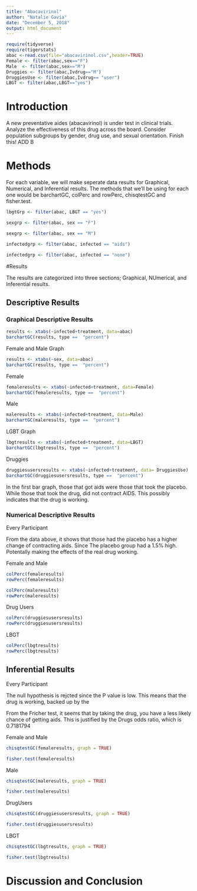 ---
title: "Abacavirinol"
author: "Natalie Gavia"
date: "December 5, 2018"
output: html_document
---

```{r include=FALSE,echo=FALSE}
require(tidyverse)
require(tigerstats)
abac <-read.csv(file="abacavirinol.csv",header=TRUE)
Female <- filter(abac,sex=="F")
Male  <- filter(abac,sex=="M")
Druggies <- filter(abac,Ivdrug=="M")
DruggiesUse <- filter(abac,Ivdrug== "user")
LBGT <- filter(abac,LBGT=="yes")
```

# Introduction 

<!--In this section you explain what you are trying to show.  Where did the data come from?  What is the research or other question you are trying to answer?.  If you skimp in this section expect to be marked down in your grade. Paint a picture of the project a couple of paragraphs is expected!-->

A new  preventative aides (abacavirinol) is under test in clinical trials. Analyze the effectiveness of this drug across the board. Consider population subgroups by gender, drug use, and sexual orientation. Finish this! ADD B

# Methods

<!--Decide on your methods:  use "variable analysis" or other appropriate descriptors.  Make sure to choose at least one graphical method and at least one numerical method. Discuss what data manipulations may be needed for example subsetting or other binning procedures and what sort of graphical displays and inferential tools will be used!--> 
For each variable, we will make seperate data results for Graphical, Numerical, and Inferential results. The methods that we'll be using for each one would be barchartGC, colPerc and rowPerc, chisqtestGC and fisher.test.

```{r}
lbgtGrp <- filter(abac, LBGT == "yes")
```

```{r}
sexgrp <- filter(abac, sex == "F")
```


```{r}
sexgrp <- filter(abac, sex == "M")
```

```{r}
infectedgrp <- filter(abac, infected == "aids")
```

```{r}
infectedgrp <- filter(abac, infected == "none")
```

#Results

<!--Divide this section into two sub-sections:  One for your descriptive  results and one for your inferential results.!-->

The results are categorized into three sections; Graphical, NUmerical, and Inferential results.

## Descriptive Results

### Graphical Descriptive Results

<!--Graphical results here.  Make sure to show your code.  Provide appropriate labels for axes, giving units if possible, and provide a good title for the graph, too.  Use the graphical results to describe the patterns if any that exist in the data as focused toward the research question. Bottom line is to explain the features of the graph that are relevant to conforming or departing to what is expected by your null hypothesis !-->


```{r}
results <- xtabs(~infected+treatment, data=abac)
barchartGC(results, type ==  "percent")

```


Female and Male Graph
```{r}
results <- xtabs(~sex, data=abac)
barchartGC(results, type ==  "percent")

```

Female
```{r}
femaleresults <- xtabs(~infected+treatment, data=Female)
barchartGC(femaleresults, type ==  "percent")

```

Male
```{r}
maleresults <- xtabs(~infected+treatment, data=Male)
barchartGC(maleresults, type ==  "percent")

```



LGBT Graph

```{r}
lbgtresults <- xtabs(~infected+treatment, data=LBGT)
barchartGC(lbgtresults, type ==  "percent")

```

Druggies
```{r}
druggiesusersresults <- xtabs(~infected+treatment, data= DruggiesUse)
barchartGC(druggiesusersresults, type ==  "percent")

```
In the first bar graph, those that got aids were those that took the placebo. While those that took the drug, did not contract AIDS. This possibly indicates that the drug is working.






### Numerical Descriptive Results

<!--Numerical results go here. Use the numerical results to describe the patterns if any that exist in the data as focused toward the research question!-->

Every Participant


From the data above, it shows that those had the placebo has a higher change of contracting aids. Since The placebo group had a 1.5% high. Potentally making the effects of the real drug working.

Female and Male
```{r}
colPerc(femaleresults)
rowPerc(femaleresults)
```

```{r}
colPerc(maleresults)
rowPerc(maleresults)
```


Drug Users


```{r}
colPerc(druggiesusersresults)
rowPerc(druggiesusersresults)
```


LBGT 

```{r}
colPerc(lbgtresults)
rowPerc(lbgtresults)
```


## Inferential Results

<!--State hypothesis clearly.  Make sure your discussion of the inferential test covers all the aspects that the test output produces, such as test statistic, p-value etc.  Make a decision about the null hypothesis, explain the assumptions on which the selected test/procedure was based, and why the chosen procedure satisfys the assumptions and is appropriate to answer the research question!-->

Every Participant


The null hypothesis is rejcted since the P value is low. This means that the drug is working, backed up by the 

From the Fricher test, it seems that by taking the drug, you have a less likely chance of getting aids. This is justified by the Drugs odds ratio, which is 0.7181794

Female and Male

```{r}
chisqtestGC(femaleresults, graph = TRUE)
```
```{r}
fisher.test(femaleresults)
```

Male

```{r}
chisqtestGC(maleresults, graph = TRUE)
```
```{r}
fisher.test(maleresults)
```




DrugUsers

```{r}
chisqtestGC(druggiesusersresults, graph = TRUE)
```
```{r}
fisher.test(druggiesusersresults)
```



LBGT
```{r}
chisqtestGC(lbgtresults, graph = TRUE)
```

```{r}
fisher.test(lbgtresults)
```


# Discussion and Conclusion

<!--Discussion and conclusion here.  If you found a relationship be sure to consider whether the relationship occurs because one of the variavbles causes the other, or whether they perhasps are related for some other reason.  Watch the chapter 6 videos from the GeorgeTown videos collection.!-->
